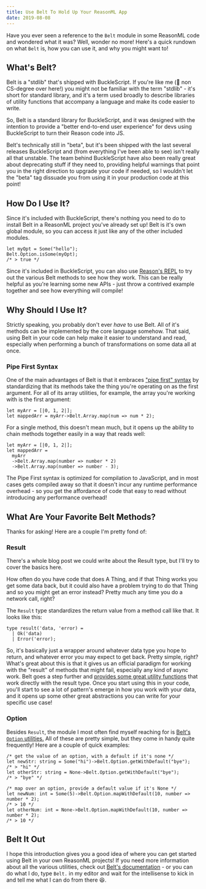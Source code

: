 ```yaml
---
title: Use Belt To Hold Up Your ReasonML App
date: 2019-08-08
---
```


Have you ever seen a reference to the `Belt` module in some ReasonML code and wondered what it was? Well, wonder no more! Here's a quick rundown on what `Belt` is, how you can use it, and why you might want to!

## What's Belt?

Belt is a "stdlib" that's shipped with BuckleScript. If you're like me (👋 non CS-degree over here!) you might not be familiar with the term "stdlib" - it's short for standard library, and it's a term used broadly to describe libraries of utility functions that accompany a language and make its code easier to write.

So, Belt is a standard library for BuckleScript, and it was designed with the intention to provide a "better end-to-end user experience" for devs using BuckleScript to turn their Reason code into JS.

Belt's technically still in "beta", but it's been shipped with the last several releases BuckleScript and (from everything I've been able to see) isn't really all that unstable. The team behind BuckleScript have also been really great about deprecating stuff if they need to, providing helpful warnings that point you in the right direction to upgrade your code if needed, so I wouldn't let the "beta" tag dissuade you from using it in your production code at this point!

## How Do I Use It?

Since it's included with BuckleScript, there's nothing you need to do to install Belt in a ReasonML project you've already set up! Belt is it's own global module, so you can access it just like any of the other included modules.

```reason
let myOpt = Some("hello");
Belt.Option.isSome(myOpt);
/* > true */
```

Since it's included in BuckleScript, you can also use [Reason's REPL](https://reasonml.github.io/en/try?rrjsx=true&reason=DYUwLgBAtgng8gB0gXggZQPZRACgEQAWIwwGeAlANwBQAQsWAHSJgCWGAdo6wM6bY5YLKtSA) to try out the various Belt methods to see how they work. This can be really helpful as you're learning some new APIs - just throw a contrived example together and see how everything will compile!

## Why Should I Use It?

Strictly speaking, you probably don't ever _have_ to use Belt. All of it's methods can be implemented by the core language somehow. That said, using Belt in your code can help make it easier to understand and read, especially when performing a bunch of transformations on some data all at once.

### Pipe First Syntax

One of the main advantages of Belt is that it embraces ["pipe first" syntax](https://bucklescript.github.io/docs/en/pipe-first) by standardizing that its methods take the thing you're operating on as the first argument. For all of its array utilities, for example, the array you're working with is the first argument:

```reason
let myArr = [|0, 1, 2|];
let mappedArr = myArr->Belt.Array.map(num => num * 2);
```

For a single method, this doesn't mean much, but it opens up the ability to chain methods together easily in a way that reads well:

```reason
let myArr = [|0, 1, 2|];
let mappedArr =
  myArr
  ->Belt.Array.map(number => number * 2)
  ->Belt.Array.map(number => number - 3);
```

The Pipe First syntax is optimized for compilation to JavaScript, and in most cases gets compiled away so that it doesn't incur any runtime performance overhead - so you get the affordance of code that easy to read without introducing any performance overhead!

## What Are Your Favorite Belt Methods?

Thanks for asking! Here are a couple I'm pretty fond of:

### Result

There's a whole blog post we could write about the Result type, but I'll try to cover the basics here.

How often do you have code that does A Thing, and if that Thing works you get some data back, but it could also have a problem trying to do that Thing and so you might get an error instead? Pretty much any time you do a network call, right?

The `Result` type standardizes the return value from a method call like that. It looks like this:

```reason
type result('data, 'error) =
  | Ok('data)
  | Error('error);
```

So, it's basically just a wrapper around whatever data type you hope to return, and whatever error you may expect to get back. Pretty simple, right? What's great about this is that it gives us an official paradigm for working with the "result" of methods that might fail, especially any kind of async work. Belt goes a step further and [provides some great utility functions](https://bucklescript.github.io/bucklescript/api/Belt.Result.html) that work directly with the result type. Once you start using this in your code, you'll start to see a lot of pattern's emerge in how you work with your data, and it opens up some other great abstractions you can write for your specific use case!

### Option

Besides `Result`, the module I most often find myself reaching for is [Belt's `Option` utilities.](https://bucklescript.github.io/bucklescript/api/Belt.Option.html) All of these are pretty simple, but they come in handy quite frequently! Here are a couple of quick examples:

```reason
/* get the value of an option, with a default if it's none */
let newStr: string = Some("hi")->Belt.Option.getWithDefault("bye");
/* > "hi" */
let otherStr: string = None->Belt.Option.getWithDefault("bye");
/* > "bye" */

/* map over an option, provide a default value if it's None */
let newNum: int = Some(5)->Belt.Option.mapWithDefault(10, number => number * 2);
/* > 10 */
let otherNum: int = None->Belt.Option.mapWithDefault(10, number => number * 2);
/* > 10 */
```

## Belt It Out

I hope this introduction gives you a good idea of where you can get started using Belt in your own ReasonML projects! If you need more information about all the various utilities, check out [Belt's documentation](https://bucklescript.github.io/bucklescript/api/Belt.html) - or you can do what I do, type `Belt.` in my editor and wait for the intellisense to kick in and tell me what I can do from there 😆.

